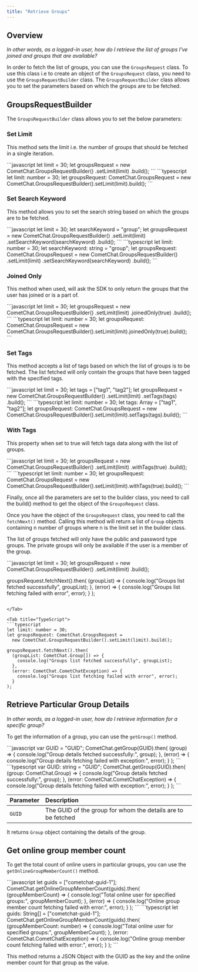 ```yaml
---
title: "Retrieve Groups"
---
```




## Overview

*In other words, as a logged-in user, how do I retrieve the list of groups I've joined and groups that are available?*

In order to fetch the list of groups, you can use the `GroupsRequest` class. To use this class i.e to create an object of the `GroupsRequest` class, you need to use the `GroupsRequestBuilder` class. The `GroupsRequestBuilder` class allows you to set the parameters based on which the groups are to be fetched.

## GroupsRequestBuilder

The `GroupsRequestBuilder` class allows you to set the below parameters:

### Set Limit

This method sets the limit i.e. the number of groups that should be fetched in a single iteration.

<Tabs>
<Tab title="Set Limit">
```javascript
let limit = 30;
let groupsRequest = new CometChat.GroupsRequestBuilder()
  .setLimit(limit)
  .build();
```

</Tab>

<Tab title="TypeScript">
```typescript
let limit: number = 30;
let groupsRequest: CometChat.GroupsRequest =
  new CometChat.GroupsRequestBuilder().setLimit(limit).build();
```

</Tab>

</Tabs>

### Set Search Keyword

This method allows you to set the search string based on which the groups are to be fetched.

<Tabs>
<Tab title="Set Search Keyword">
```javascript
let limit = 30;
let searchKeyword = "group";
let groupsRequest = new CometChat.GroupsRequestBuilder()
  .setLimit(limit)
  .setSearchKeyword(searchKeyword)
  .build();
```

</Tab>

<Tab title="TypeScript">
```typescript
let limit: number = 30;
let searchKeyword: string = "group";
let groupsRequest: CometChat.GroupsRequest =
  new CometChat.GroupsRequestBuilder()
    .setLimit(limit)
    .setSearchKeyword(searchKeyword)
    .build();
```

</Tab>

</Tabs>

### Joined Only

This method when used, will ask the SDK to only return the groups that the user has joined or is a part of.

<Tabs>
<Tab title="Joined Only">
```javascript
let limit = 30;
let groupsRequest = new CometChat.GroupsRequestBuilder()
  .setLimit(limit)
  .joinedOnly(true)
  .build();
```

</Tab>

<Tab title="TypeScript">
```typescript
let limit: number = 30;
let groupsRequest: CometChat.GroupsRequest =
  new CometChat.GroupsRequestBuilder().setLimit(limit).joinedOnly(true).build();
```

</Tab>

</Tabs>

### Set Tags

This method accepts a list of tags based on which the list of groups is to be fetched. The list fetched will only contain the groups that have been tagged with the specified tags.

<Tabs>
<Tab title="Set Tags">
```javascript
let limit = 30;
let tags = ["tag1", "tag2"];
let groupsRequest = new CometChat.GroupsRequestBuilder()
  .setLimit(limit)
  .setTags(tags)
  .build();
```

</Tab>

<Tab title="TypeScript">
```typescript
let limit: number = 30;
let tags: Array<String> = ["tag1", "tag2"];
let groupsRequest: CometChat.GroupsRequest =
  new CometChat.GroupsRequestBuilder().setLimit(limit).setTags(tags).build();
```

</Tab>

</Tabs>

### With Tags

This property when set to true will fetch tags data along with the list of groups.

<Tabs>
<Tab title="With Tags">
```javascript
let limit = 30;
let groupsRequest = new CometChat.GroupsRequestBuilder()
  .setLimit(limit)
  .withTags(true)
  .build();
```

</Tab>

<Tab title="TypeScript">
```typescript
let limit: number = 30;
let groupsRequest: CometChat.GroupsRequest =
  new CometChat.GroupsRequestBuilder().setLimit(limit).withTags(true).build();
```

</Tab>

</Tabs>

Finally, once all the parameters are set to the builder class, you need to call the build() method to get the object of the `GroupsRequest` class.

Once you have the object of the `GroupsRequest` class, you need to call the `fetchNext()` method. Calling this method will return a list of `Group` objects containing n number of groups where n is the limit set in the builder class.

The list of groups fetched will only have the public and password type groups. The private groups will only be available if the user is a member of the group.

<Tabs>
<Tab title="Groups Request">
```javascript
let limit = 30;
let groupsRequest = new CometChat.GroupsRequestBuilder()
  .setLimit(limit)
  .build();

groupsRequest.fetchNext().then(
  (groupList) => {
    console.log("Groups list fetched successfully", groupList);
  },
  (error) => {
    console.log("Groups list fetching failed with error", error);
  }
);
```

</Tab>

<Tab title="TypeScript">
```typescript
let limit: number = 30;
let groupsRequest: CometChat.GroupsRequest =
  new CometChat.GroupsRequestBuilder().setLimit(limit).build();

groupsRequest.fetchNext().then(
  (groupList: CometChat.Group[]) => {
    console.log("Groups list fetched successfully", groupList);
  },
  (error: CometChat.CometChatException) => {
    console.log("Groups list fetching failed with error", error);
  }
);
```

</Tab>

</Tabs>

## Retrieve Particular Group Details

*In other words, as a logged-in user, how do I retrieve information for a specific group?*

To get the information of a group, you can use the `getGroup()` method.

<Tabs>
<Tab title="Retrieve Particular Group's Details">
```javascript
var GUID = "GUID";
CometChat.getGroup(GUID).then(
  (group) => {
    console.log("Group details fetched successfully:", group);
  },
  (error) => {
    console.log("Group details fetching failed with exception:", error);
  }
);
```

</Tab>

<Tab title="TypeScript">
```typescript
var GUID: string = "GUID";
CometChat.getGroup(GUID).then(
  (group: CometChat.Group) => {
    console.log("Group details fetched successfully:", group);
  },
  (error: CometChat.CometChatException) => {
    console.log("Group details fetching failed with exception:", error);
  }
);
```

</Tab>

</Tabs>

| Parameter | Description                                                  |
| :--------- | :------------------------------------------------------------ |
| `GUID`    | The GUID of the group for whom the details are to be fetched |

It returns `Group` object containing the details of the group.

## Get online group member count

To get the total count of online users in particular groups, you can use the `getOnlineGroupMemberCount()` method.

<Tabs>
<Tab title="Get Online Group Member Count">
```javascript
let guids = ["cometchat-guid-1"];
CometChat.getOnlineGroupMemberCount(guids).then(
  (groupMemberCount) => {
    console.log("Total online user for specified groups:", groupMemberCount);
  },
  (error) => {
    console.log("Online group member count fetching failed with error:", error);
  }
);
```

</Tab>

<Tab title="TypeScript">
```typescript
let guids: String[] = ["cometchat-guid-1"];
CometChat.getOnlineGroupMemberCount(guids).then(
  (groupMemberCount: number) => {
    console.log("Total online user for specified groups:", groupMemberCount);
  },
  (error: CometChat.CometChatException) => {
    console.log("Online group member count fetching failed with error:", error);
  }
);
```

</Tab>

</Tabs>

This method returns a JSON Object with the GUID as the key and the online member count for that group as the value.
